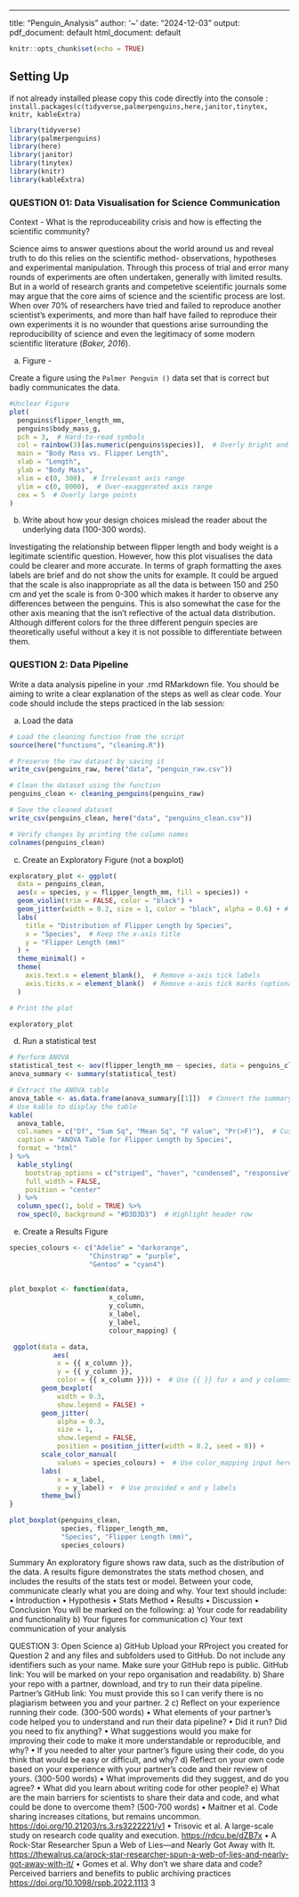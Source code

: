 ------------------------------------------------------------------------

title: "Penguin_Analysis" author: '\~' date: "2024-12-03" output: pdf_document: default html_document: default

```r
knitr::opts_chunk$set(echo = TRUE)
```

## Setting Up

if not already installed please copy this code directly into the console : `install.packages(c(tidyverse,palmerpenguins,here,janitor,tinytex, knitr, kableExtra)`

```r
library(tidyverse)
library(palmerpenguins)
library(here)
library(janitor)
library(tinytex)
library(knitr)
library(kableExtra)
```

### QUESTION 01: Data Visualisation for Science Communication

Context - What is the reproduceability crisis and how is effecting the scientific community?

Science aims to answer questions about the world around us and reveal truth to do this relies on the scientific method- observations, hypotheses and experimental manipulation. Through this process of trial and error many rounds of experiments are often undertaken, generally with limited results. But in a world of research grants and competetive sceientific journals some may argue that the core aims of science and the scientific process are lost. When over 70% of researchers have tried and failed to reproduce another scientist's experiments, and more than half have failed to reproduce their own experiments it is no wounder that questions arise surrounding the reproducibility of science and even the legitimacy of some modern scientific literature (*Baker, 2016*).

a)  Figure -

Create a figure using the `Palmer Penguin ()` data set that is correct but badly communicates the data.

```r
#Unclear Figure
plot(
  penguins$flipper_length_mm, 
  penguins$body_mass_g,
  pch = 3,  # Hard-to-read symbols
  col = rainbow(3)[as.numeric(penguins$species)],  # Overly bright and clashing colors
  main = "Body Mass vs. Flipper Length",  
  xlab = "Length",  
  ylab = "Body Mass",  
  xlim = c(0, 300),  # Irrelevant axis range
  ylim = c(0, 8000),  # Over-exaggerated axis range
  cex = 5  # Overly large points
)

```

b)  Write about how your design choices mislead the reader about the underlying data (100-300 words).

Investigating the relationship between flipper length and body weight is a legitimate scientific question. However, how this plot visualises the data could be clearer and more accurate. In terms of graph formatting the axes labels are brief and do not show the units for example. It could be argued that the scale is also inappropriate as all the data is between 150 and 250 cm and yet the scale is from 0-300 which makes it harder to observe any differences between the penguins. This is also somewhat the case for the other axis meaning that the isn't reflective of the actual data distribution. Although different colors for the three different penguin species are theoretically useful without a key it is not possible to differentiate between them.

### QUESTION 2: Data Pipeline

Write a data analysis pipeline in your .rmd RMarkdown file. You should be aiming to write a clear explanation of the steps as well as clear code. Your code should include the steps practiced in the lab session:

a)  Load the data

```r
# Load the cleaning function from the script
source(here("functions", "cleaning.R"))

# Preserve the raw dataset by saving it
write_csv(penguins_raw, here("data", "penguin_raw.csv"))

# Clean the dataset using the function
penguins_clean <- cleaning_penguins(penguins_raw)

# Save the cleaned dataset
write_csv(penguins_clean, here("data", "penguins_clean.csv"))

# Verify changes by printing the column names
colnames(penguins_clean)


```

c)  Create an Exploratory Figure (not a boxplot)

```r
exploratory_plot <- ggplot(
  data = penguins_clean, 
  aes(x = species, y = flipper_length_mm, fill = species)) +
  geom_violin(trim = FALSE, color = "black") + 
  geom_jitter(width = 0.2, size = 1, color = "black", alpha = 0.6) + # Add jittered points
  labs(
    title = "Distribution of Flipper Length by Species",
    x = "Species",  # Keep the x-axis title
    y = "Flipper Length (mm)"
  ) +
  theme_minimal() + 
  theme(
    axis.text.x = element_blank(),  # Remove x-axis tick labels
    axis.ticks.x = element_blank()  # Remove x-axis tick marks (optional)
  )

# Print the plot

exploratory_plot


```

d)  Run a statistical test

```r
# Perform ANOVA
statistical_test <- aov(flipper_length_mm ~ species, data = penguins_clean)
anova_summary <- summary(statistical_test)

# Extract the ANOVA table
anova_table <- as.data.frame(anova_summary[[1]])  # Convert the summary to a data frame
# Use kable to display the table
kable(
  anova_table, 
  col.names = c("Df", "Sum Sq", "Mean Sq", "F value", "Pr(>F)"),  # Customize column names
  caption = "ANOVA Table for Flipper Length by Species", 
  format = "html"
) %>%
  kable_styling(
    bootstrap_options = c("striped", "hover", "condensed", "responsive"), 
    full_width = FALSE, 
    position = "center"
  ) %>%
  column_spec(1, bold = TRUE) %>% 
  row_spec(0, background = "#D3D3D3")  # Highlight header row

```


e)  Create a Results Figure

```r
species_colours <- c("Adelie" = "darkorange", 
                    "Chinstrap" = "purple", 
                    "Gentoo" = "cyan4")
                    
                    
plot_boxplot <- function(data, 
                         x_column, 
                         y_column, 
                         x_label, 
                         y_label, 
                         colour_mapping) {

 ggplot(data = data, 
           aes(
            x = {{ x_column }}, 
            y = {{ y_column }}, 
            color = {{ x_column }})) +  # Use {{ }} for x and y columns
        geom_boxplot(
            width = 0.3, 
            show.legend = FALSE) +
        geom_jitter(
            alpha = 0.3,
            size = 1,
            show.legend = FALSE,
            position = position_jitter(width = 0.2, seed = 0)) +
        scale_color_manual(
            values = species_colours) +  # Use color_mapping input here
        labs(
            x = x_label, 
            y = y_label) +  # Use provided x and y labels
        theme_bw()
}

plot_boxplot(penguins_clean, 
             species, flipper_length_mm, 
             "Species", "Flipper Length (mm)", 
             species_colours)

```


Summary An exploratory figure shows raw data, such as the distribution of the data. A results figure demonstrates the stats method chosen, and includes the results of the stats test or model. Between your code, communicate clearly what you are doing and why. Your text should include: • Introduction • Hypothesis • Stats Method • Results • Discussion • Conclusion You will be marked on the following: a) Your code for readability and functionality b) Your figures for communication c) Your text communication of your analysis

QUESTION 3: Open Science a) GitHub Upload your RProject you created for Question 2 and any files and subfolders used to GitHub. Do not include any identifiers such as your name. Make sure your GitHub repo is public. GitHub link: You will be marked on your repo organisation and readability. b) Share your repo with a partner, download, and try to run their data pipeline. Partner’s GitHub link: You must provide this so I can verify there is no plagiarism between you and your partner. 2 c) Reflect on your experience running their code. (300-500 words) • What elements of your partner’s code helped you to understand and run their data pipeline? • Did it run? Did you need to fix anything? • What suggestions would you make for improving their code to make it more understandable or reproducible, and why? • If you needed to alter your partner’s figure using their code, do you think that would be easy or difficult, and why? d) Reflect on your own code based on your experience with your partner’s code and their review of yours. (300-500 words) • What improvements did they suggest, and do you agree? • What did you learn about writing code for other people? e) What are the main barriers for scientists to share their data and code, and what could be done to overcome them? (500-700 words) • Maitner et al. Code sharing increases citations, but remains uncommon. <https://doi.org/10.21203/rs.3.rs3222221/v1> • Trisovic et al. A large-scale study on research code quality and execution. <https://rdcu.be/dZB7x> • A Rock-Star Researcher Spun a Web of Lies—and Nearly Got Away with It. <https://thewalrus.ca/arock-star-researcher-spun-a-web-of-lies-and-nearly-got-away-with-it/> • Gomes et al. Why don’t we share data and code? Perceived barriers and benefits to public archiving practices <https://doi.org/10.1098/rspb.2022.1113> 3
